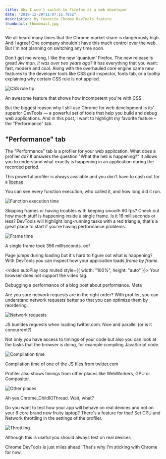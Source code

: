 ```yaml
---
title: Why I won't switch to Firefox as a web developer
date: "2019-12-29T11:07:16.785Z"
description: My favorite Chrome DevTools feature
thumbnail: thumbnail.jpg
---
```


We all heard many times that the Chrome market share is dangerously high. And I agree! One company shouldn't have this much control
over the web. But I'm not planning on switching any time soon.

Don't get me wrong, I like the new 'quantum' Firefox. The new release is great! _Aw man, it was over two years ago?_
It has everything that you want: fast, modern and cool. Along with the overhauled core engine came new features to
the developer tools like CSS grid inspector, fonts tab, or a tooltip explaining why certain CSS rule is not applied.

![CSS rule tip](./css-tip.png)

<div
  style={{
    marginTop: "-1.7em",
    textAlign: "center",
    fontSize: "0.9em",
    marginBottom: "2em",
    fontStyle: "italic",
  }}
>
  An awesome feature that shows how incompetent you're with CSS
</div>

But the biggest reason why I still use Chrome for web development is its' superior DevTools — a powerful set of tools
that help you build and debug web applications. And in this post, I want to highlight my favorite feature – the "Performance" tab.

## "Performance" tab

The "Performance" tab is a profiler for your web application. What does a profiler do? It answers the question "What the hell is happening?"
It allows you to understand what exactly is happening in an application during the recorded period.

This powerful profiler is always available and you don't have to cash out for a [license](https://www.ej-technologies.com/buy/jprofiler/select)

You can see every function execution, who called it, and how long did it run.

![Function execution time](./function-time.png)

Skipping frames or having troubles with keeping smooth 60 fps? Check out how much stuff is happening inside a single frame.
Is it 16 milliseconds or less? DevTools will highlight long-running tasks with a red triangle, that's a great place to start if you're having
performance problems.

![Frame time](./fps.png)

<div
  style={{
    marginTop: "-1.7em",
    textAlign: "center",
    fontSize: "0.9em",
    marginBottom: "2em",
    fontStyle: "italic",
  }}
>
  A single frame took 356 milliseconds. oof
</div>

Page jumps during loading but it's hard to figure out what is happening? With DevTools you can inspect how your application loads _frame by frame_.

<video autoPlay loop muted style={{ width: "100%", height: "auto" }}>
  <source src="/screenshot-devtools.mp4" type="video/mp4" />
  Your browser does not support the video tag.
</video>
<div
  style={{
    marginTop: "-0.2em",
    textAlign: "center",
    fontSize: "0.9em",
    marginBottom: "2em",
    fontStyle: "italic",
  }}
>
  Debugging a performance of a blog post about performance. Meta
</div>

Are you sure network requests are in the right order? With profiler, you can understand network requests better so that you can optimize them by reordering.

![Network requests](./network.png)

<div
  style={{
    marginTop: "-1.7em",
    textAlign: "center",
    fontSize: "0.9em",
    marginBottom: "2em",
    fontStyle: "italic",
  }}
>
  JS bunldes requests when loading twitter.com. Nice and parallel (or is it
  concurrent?)
</div>

Not only you have access to timings of your code but also you can look at the tasks that the browser is doing, for example compiling JavaScript code.

![Compilation time](./compile.png)

<div
  style={{
    marginTop: "-1.7em",
    textAlign: "center",
    fontSize: "0.9em",
    marginBottom: "2em",
    fontStyle: "italic",
  }}
>
  Compilation time of one of the JS files from twitter.com
</div>

Profiler also shows timings from other places like WebWorkers, GPU or Compositor.

![Other places](./other-threads.png)

<div
  style={{
    marginTop: "-1.7em",
    textAlign: "center",
    fontSize: "0.9em",
    marginBottom: "2em",
    fontStyle: "italic",
  }}
>
  Ah yes Chrome_ChildIOThread. Wait, what?
</div>

Do you want to test how your app will behave on real devices and not on your 6 core brand new fruity laptop?
There's a feature for that! Set CPU and Network throttling in the settings of the profiler.

![Throttling](./thottling.png)

<div
  style={{
    marginTop: "-1.7em",
    textAlign: "center",
    fontSize: "0.9em",
    marginBottom: "2em",
    fontStyle: "italic",
  }}
>
  Although this is useful you should always test on real devices
</div>

Chrome DevTools is just miles ahead. That's why I'm sticking with Chrome for now.
